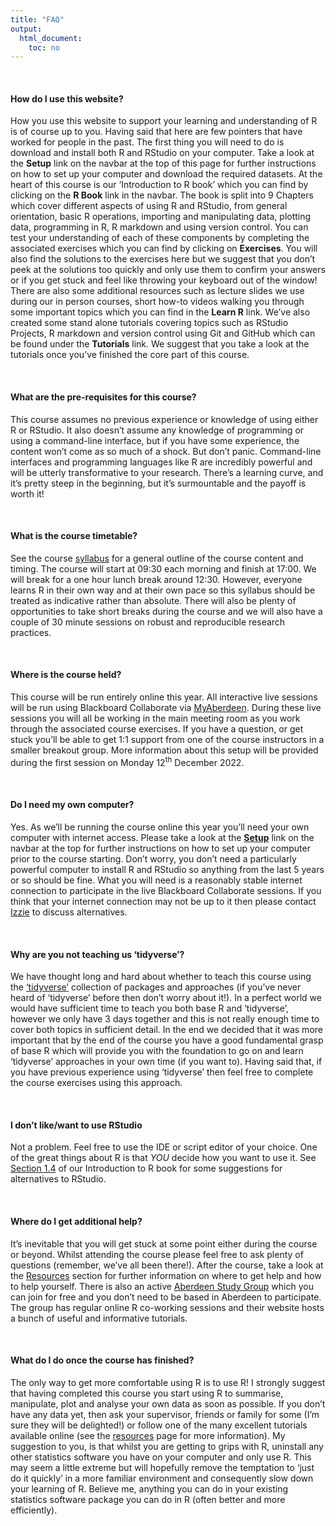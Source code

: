 ```yaml
---
title: "FAQ"
output: 
  html_document:
    toc: no
---
```


\  

#### How do I use this website?
How you use this website to support your learning and understanding of R is of course up to you. Having said that here are few pointers that have worked for people in the past. The first thing you will need to do is download and install both R and RStudio on your computer. Take a look at the **<i class="fa fa-cog" aria-hidden="true"></i> Setup** link on the navbar at the top of this page for further instructions on how to set up your computer and download the required datasets. At the heart of this course is our 'Introduction to R book' which you can find by clicking on the **<i class="fa fa-book" aria-hidden="true"></i> R Book** link in the navbar. The book is split into 9 Chapters which cover different aspects of using R and RStudio, from general orientation, basic R operations, importing and manipulating data, plotting data, programming in R, R markdown and using version control. You can test your understanding of each of these components by completing the associated exercises which you can find by clicking on **<i class="fa fa-file-contract" aria-hidden="true"></i> Exercises**. You will also find the solutions to the exercises here but we suggest that you don't peek at the solutions too quickly and only use them to confirm your answers or if you get stuck and feel like throwing your keyboard out of the window! There are also some additional resources such as lecture slides we use during our in person courses, short how-to videos walking you through some important topics which you can find in the **<i class="fa fa-university" aria-hidden="true"></i> Learn R** link. We've also created some stand alone tutorials covering topics such as RStudio Projects, R markdown and version control using Git and GitHub which can be found under the **<i class="fa fa-desktop" aria-hidden="true"></i> Tutorials** link. We suggest that you take a look at the tutorials once you've finished the core part of this course.

\ 

#### What are the pre-requisites for this course?
This course assumes no previous experience or knowledge of using either R or RStudio. It also doesn't assume any knowledge of programming or using a command-line interface, but if you have some experience, the content won’t come as so much of a shock. But don’t panic. Command-line interfaces and programming languages like R are incredibly powerful and will be utterly transformative to your research. There’s a learning curve, and it’s pretty steep in the beginning, but it’s surmountable and the payoff is worth it!

\  

#### What is the course timetable?
See the course [syllabus](syllabus.html) for a general outline of the course content and timing. The course will start at 09:30 each morning and finish at 17:00. We will break for a one hour lunch break around 12:30. However, everyone learns R in their own way and at their own pace so this syllabus should be treated as indicative rather than absolute. There will also be plenty of opportunities to take short breaks during the course and we will also have a couple of 30 minute sessions on robust and reproducible research practices.  

\  

#### Where is the course held?
This course will be run entirely online this year. All interactive live sessions will be run using Blackboard Collaborate via [MyAberdeen](https://abdn.blackboard.com/). During these live sessions you will all be working in the main meeting room as you work through the associated course exercises. If you have a question, or get stuck you'll be able to get 1:1 support from one of the course instructors in a smaller breakout group. More information about this setup will be provided during the first session on Monday 12^th^ December 2022.   

<!--
will be teaching will be held in room FN113 in the Fraser Noble building (building No. 7 on [this map](images/uoa_map.png) on the old Aberdeen campus). For those of you unfamiliar with the Aberdeen campus I have also indicated on the map where you can grab a bite to eat or a caffeine hit!
-->

\  

#### Do I need my own computer?

<!--
No. We will provide desktop computers for those who do not wish to bring their own laptops to the course. All of the desktops will have both R and RStudio already installed but please bring along a USB flash drive to save your work. If you require a desktop computer then please make sure you have registered for a UoA visitor computing account prior to the start of the course (contact [Izzie Buchanan](People.html) for further details). Having said that, if you have a laptop (Mac or Windows) we encourage you to bring it to the course. Please take a look at the **[Setup<i class="fa fa-cog" aria-hidden="true"></i>](setup.html)** link on the navbar at the top for further instructions on how to set up your laptop prior to the course starting.
-->

Yes. As we'll be running the course online this year you'll need your own computer with internet access. Please take a look at the **[Setup<i class="fa fa-cog" aria-hidden="true"></i>](setup.html)** link on the navbar at the top for further instructions on how to set up your computer prior to the course starting. Don't worry, you don't need a particularly powerful computer to install R and RStudio so anything from the last 5 years or so should be fine. What you will need is a reasonably stable internet connection to participate in the live Blackboard Collaborate sessions. If you think that your internet connection may not be up to it then please contact [Izzie](People.html) to discuss alternatives.

\  

#### Why are you not teaching us 'tidyverse'?
We have thought long and hard about whether to teach this course using the ['tidyverse'](https://www.tidyverse.org/){target='_blank'} collection of packages and approaches (if you've never heard of 'tidyverse' before then don't worry about it!). In a perfect world we would have sufficient time to teach you both base R and 'tidyverse', however we only have 3 days together and this is not really enough time to cover both topics in sufficient detail. In the end we decided that it was more important that by the end of the course you have a good fundamental grasp of base R which will provide you with the foundation to go on and learn 'tidyverse' approaches in your own time (if you want to). Having said that, if you have previous experience using 'tidyverse' then feel free to complete the course exercises using this approach. 

\  

#### I don't like/want to use RStudio
Not a problem. Feel free to use the IDE or script editor of your choice. One of the great things about R is that *YOU* decide how you want to use it. See [Section 1.4](https://intro2r.com/alternatives-to-rstudio.html) of our Introduction to R book for some suggestions for alternatives to RStudio. 

\  

#### Where do I get additional help?
It's inevitable that you will get stuck at some point either during the course or beyond. Whilst attending the course please feel free to ask plenty of questions (remember, we've all been there!). After the course, take a look at the [Resources](resources.html) section for further information on where to get help and how to help yourself. There is also an active [Aberdeen Study Group](https://aberdeenstudygroup.github.io/studyGroup/) which you can join for free and you don't need to be based in Aberdeen to participate. The group has regular online R co-working sessions and their website hosts a bunch of useful and informative tutorials.

\  

#### What do I do once the course has finished?
The only way to get more comfortable using R is to use R! I strongly suggest that having completed this course you start using R to summarise, manipulate, plot and analyse your own data as soon as possible. If you don't have any data yet, then ask your supervisor, friends or family for some (I'm sure they will be delighted!) or follow one of the many excellent tutorials available online (see the [resources](resources.html) page for more information). My suggestion to you, is that whilst you are getting to grips with R, uninstall any other statistics software you have on your computer and only use R. This may seem a little extreme but will hopefully remove the temptation to ‘just do it quickly’ in a more familiar environment and consequently slow down your learning of R. Believe me, anything you can do in your existing statistics software package you can do in R (often better and more efficiently).
